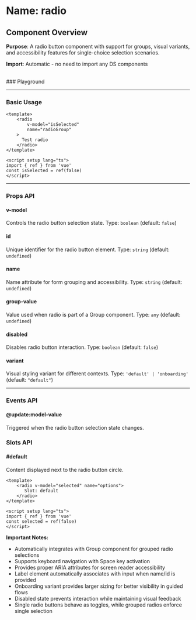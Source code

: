 
<Meta of={Radio} />

# Name: radio
## Component Overview

**Purpose**: A radio button component with support for groups, visual variants, and accessibility features for single-choice selection scenarios.

**Import**: Automatic - no need to import any DS components

<br />
### Playground

<Canvas of={Radio.Primary} />
<Controls />

---

### Basic Usage

```vue
<template>
    <radio 
        v-model="isSelected"
        name="radioGroup"
    >
      Test radio
    </radio>
</template>

<script setup lang="ts">
import { ref } from 'vue'
const isSelected = ref(false)
</script>
```

<Canvas sourceState="none" of={Radio.Primary} />

---

### Props API

#### v-model
Controls the radio button selection state. Type: `boolean` (default: `false`)

#### id
Unique identifier for the radio button element. Type: `string` (default: `undefined`)

#### name
Name attribute for form grouping and accessibility. Type: `string` (default: `undefined`)

#### group-value
Value used when radio is part of a Group component. Type: `any` (default: `undefined`)

#### disabled
Disables radio button interaction. Type: `boolean` (default: `false`)

<Canvas sourceState="none" of={Radio.Disabled} />

#### variant
Visual styling variant for different contexts. Type: `'default' | 'onboarding'` (default: `"default"`)

<Canvas sourceState="none" of={Radio.Onboarding} />

---

### Events API

#### @update:model-value
Triggered when the radio button selection state changes.

### Slots API

#### #default
Content displayed next to the radio button circle.

```vue
<template>
    <radio v-model="selected" name="options">
       Slot: default
    </radio>
</template>

<script setup lang="ts">
import { ref } from 'vue'
const selected = ref(false)
</script>
```

**Important Notes:**
- Automatically integrates with Group component for grouped radio selections
- Supports keyboard navigation with Space key activation
- Provides proper ARIA attributes for screen reader accessibility
- Label element automatically associates with input when name/id is provided
- Onboarding variant provides larger sizing for better visibility in guided flows
- Disabled state prevents interaction while maintaining visual feedback
- Single radio buttons behave as toggles, while grouped radios enforce single selection